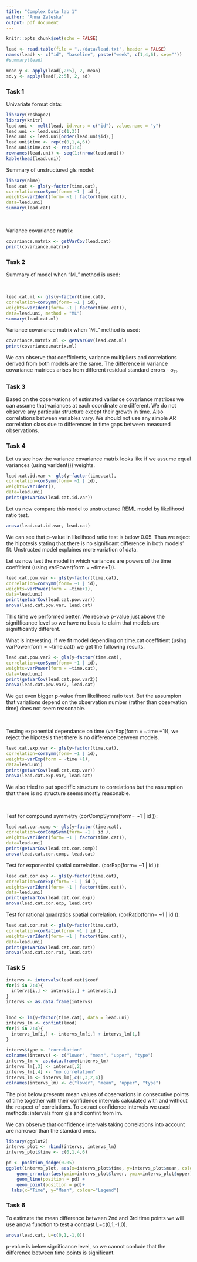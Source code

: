 ```yaml
---
title: "Complex Data lab 1"
author: "Anna Zaleska"
output: pdf_document
---
```


```r
knitr::opts_chunk$set(echo = FALSE)
```


```r
lead <- read.table(file = "../data/lead.txt", header = FALSE)
names(lead) <- c("id", "baseline", paste("week", c(1,4,6), sep=""))
#summary(lead)
```

```r
mean.y <- apply(lead[,2:5], 2, mean)
sd.y <- apply(lead[,2:5], 2, sd)
```

### Task 1
Univariate format data:
```r
library(reshape2)
library(knitr)
lead.uni <- melt(lead, id.vars = c("id"), value.name = "y")
lead.uni <- lead.uni[c(1,3)]
lead.uni <- lead.uni[order(lead.uni$id),]
lead.uni$time <- rep(c(0,1,4,6))
lead.uni$time.cat <- rep(1:4)
rownames(lead.uni) <- seq(1:(nrow(lead.uni)))
kable(head(lead.uni))
```

Summary of unstructured gls model:
<br>
```r
library(nlme)
lead.cat <- gls(y~factor(time.cat),
correlation=corSymm(form= ~1 | id ),
weights=varIdent(form= ~1 | factor(time.cat)),
data=lead.uni)
summary(lead.cat)
```
<br>


Variance covariance matrix:
<br>

```r
covariance.matrix <- getVarCov(lead.cat)
print(covariance.matrix)
```


### Task 2
Summary of model when "ML" method is used:

<br>
```r
lead.cat.ml <- gls(y~factor(time.cat),
correlation=corSymm(form= ~1 | id),
weights=varIdent(form= ~1 | factor(time.cat)),
data=lead.uni, method = "ML")
summary(lead.cat.ml)
```

Variance covariance matrix when "ML" method is used:
```r
covariance.matrix.ml <- getVarCov(lead.cat.ml)
print(covariance.matrix.ml)
```

We can observe that coefficients, variance multipliers and correlations derived from both models are the same. The difference in variance covariance matrices arises from different residual standard errors - $\sigma_{11}$.

### Task 3 
Based on the observations of estimated variance covariance matrices we can assume that variances at each coordinate are different. We do not observe any particular structure except their growth in time. Also correlations between variables vary. We should not use any simple AR correlation class due to differences in time gaps between measured observations.


### Task 4

Let us see how the variance covariance matrix looks like if we assume equal variances (using varIdent()) weights.
```r
lead.cat.id.var <- gls(y~factor(time.cat),
correlation=corSymm(form= ~1 | id),
weights=varIdent(),
data=lead.uni)
print(getVarCov(lead.cat.id.var))
```
 Let us now compare this model to unstructured REML model by likelihood ratio test.

```r
anova(lead.cat.id.var, lead.cat)
```
We can see that p-value in likelihood ratio test is below 0.05. Thus we reject the hipotesis stating that there is no significant difference in both models' fit. Unstructed model explaines more variation of data.

Let us now test the model in which variances are powers of the time coeffitient (using varPower(form = ~time+1)).
```r
lead.cat.pow.var <- gls(y~factor(time.cat),
correlation=corSymm(form= ~1 | id),
weights=varPower(form = ~time+1),
data=lead.uni)
print(getVarCov(lead.cat.pow.var))
anova(lead.cat.pow.var, lead.cat)
```
This time we performed better. We receive p-value just above the signifficance level so we have no basis to claim that models are signifficantly different.

What is interesting, if we fit model depending on time.cat coeffitient (using varPower(form = ~time.cat)) we get the following results.

```r
lead.cat.pow.var2 <- gls(y~factor(time.cat),
correlation=corSymm(form= ~1 | id),
weights=varPower(form = ~time.cat),
data=lead.uni)
print(getVarCov(lead.cat.pow.var2))
anova(lead.cat.pow.var2, lead.cat)
```
We get even bigger p-value from likelihood ratio test. But the assumpion that variations depend on the observation number (rather than observation time) does not seem reasonable.

<br>

Testing exponential dependance on time (varExp(form = ~time +1)), we reject the hipotesis thet there is no difference between models.
```r
lead.cat.exp.var <- gls(y~factor(time.cat),
correlation=corSymm(form= ~1 | id),
weights=varExp(form = ~time +1),
data=lead.uni)
print(getVarCov(lead.cat.exp.var))
anova(lead.cat.exp.var, lead.cat)
```

We also tried to put speciffic structure to correlations but the assumption that there is no structure seems mostly reasonable. 

<br>

Test for compound symmetry (corCompSymm(form= ~1 | id )):
```r
lead.cat.cor.comp <- gls(y~factor(time.cat),
correlation=corCompSymm(form= ~1 | id ),
weights=varIdent(form= ~1 | factor(time.cat)),
data=lead.uni)
print(getVarCov(lead.cat.cor.comp))
anova(lead.cat.cor.comp, lead.cat)
```

Test for exponential spatial correlation. (corExp(form= ~1 | id )):
```r
lead.cat.cor.exp <- gls(y~factor(time.cat),
correlation=corExp(form= ~1 | id ),
weights=varIdent(form= ~1 | factor(time.cat)),
data=lead.uni)
print(getVarCov(lead.cat.cor.exp))
anova(lead.cat.cor.exp, lead.cat)
```
Test for rational quadratics spatial correlation. (corRatio(form= ~1 | id )):
```r
lead.cat.cor.rat <- gls(y~factor(time.cat),
correlation=corRatio(form= ~1 | id ),
weights=varIdent(form= ~1 | factor(time.cat)),
data=lead.uni)
print(getVarCov(lead.cat.cor.rat))
anova(lead.cat.cor.rat, lead.cat)
```

### Task 5

```r
intervs <- intervals(lead.cat)$coef
for(i in 2:4){
  intervs[i,] <- intervs[i,] + intervs[1,]
}
intervs <- as.data.frame(intervs)


lmod <- lm(y~factor(time.cat), data = lead.uni)
intervs_lm <- confint(lmod)
for(i in 2:4){
  intervs_lm[i,] <- intervs_lm[i,] + intervs_lm[1,]
}

intervs$type <- "correlation"
colnames(intervs) <- c("lower", "mean", "upper", "type")
intervs_lm <- as.data.frame(intervs_lm)
intervs_lm[,3] <- intervs[,2]
intervs_lm[,4] <- "no correlation"
intervs_lm <- intervs_lm[,c(1,3,2,4)]
colnames(intervs_lm) <- c("lower", "mean", "upper", "type")

```

The plot below presents mean values of observations in consecutive points of time together with their confidence intervals calculated with and without the respect of correlations. To extract confidence intervals we used methods: intervals from gls and confint from lm. 


We can observe that confidence intervals taking correlations into account are narrower than the standard ones.


```r
library(ggplot2)
intervs_plot <- rbind(intervs, intervs_lm)
intervs_plot$time <- c(0,1,4,6)

pd <- position_dodge(0.05)
ggplot(intervs_plot, aes(x=intervs_plot$time, y=intervs_plot$mean, color = intervs_plot$type)) +
    geom_errorbar(aes(ymin=intervs_plot$lower, ymax=intervs_plot$upper), width=.1, position = pd) +
    geom_line(position = pd) +
    geom_point(position = pd)+
  labs(x="Time", y="Mean", colour="Legend")
```

### Task 6

To estimate the mean difference between 2nd and 3rd time points we will use anova function to test a contrast L=c(0,1,-1,0).
```r
anova(lead.cat, L=c(0,1,-1,0))
```

p-value is below significance level, so we cannot conlude that the difference between time points is significant.